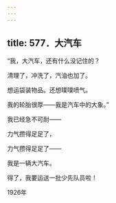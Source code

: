 ```yaml
---
---
---
```

title: 577．大汽车
---




“我，大汽车，还有什么没记住的？

清理了，冲洗了，汽油也加了。

想运袋装物品。还想噗噗喷气。

我的轮胎很厚——我是汽车中的大象。”

我已经急不可耐——

力气攒得足足了，

力气攒得足足了——

我是一辆大汽车。

得了，我要运送一批少先队员啦！

1926年